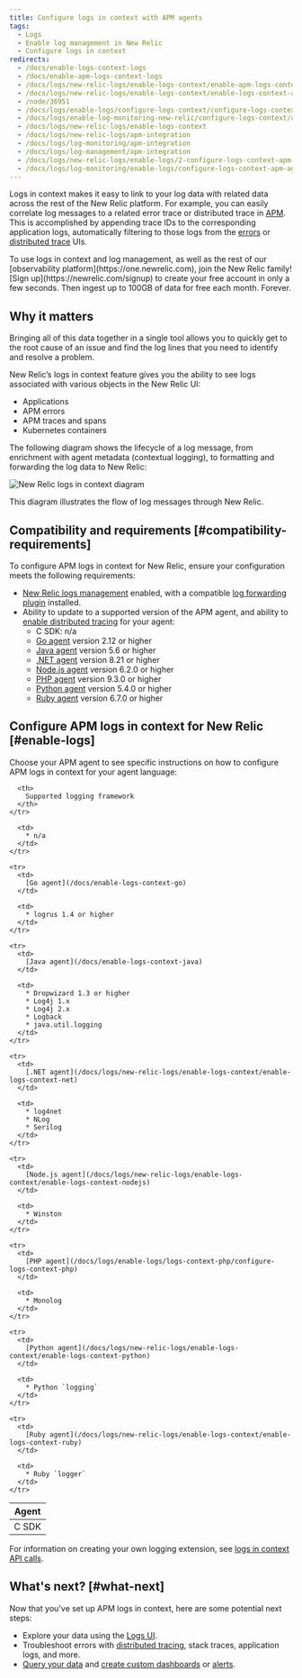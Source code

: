 ```yaml
---
title: Configure logs in context with APM agents
tags:
  - Logs
  - Enable log management in New Relic
  - Configure logs in context
redirects:
  - /docs/enable-logs-context-logs
  - /docs/enable-apm-logs-context-logs
  - /docs/logs/new-relic-logs/enable-logs-context/enable-apm-logs-context-logs
  - /docs/logs/new-relic-logs/enable-logs-context/enable-logs-context-apm-agents
  - /node/36951
  - /docs/logs/enable-logs/configure-logs-context/configure-logs-context-apm-agents
  - /docs/logs/enable-log-monitoring-new-relic/configure-logs-context/configure-logs-context-apm-agents
  - /docs/logs/new-relic-logs/enable-logs-context
  - /docs/logs/new-relic-logs/apm-integration
  - /docs/logs/log-monitoring/apm-integration
  - /docs/logs/log-management/apm-integration
  - /docs/logs/new-relic-logs/enable-logs/2-configure-logs-context-apm-agents
  - /docs/logs/log-monitoring/enable-logs/configure-logs-context-apm-agents
---
```


Logs in context makes it easy to link to your log data with related data across the rest of the New Relic platform. For example, you can easily correlate log messages to a related error trace or distributed trace in [APM](/docs/apm/applications-menu/monitoring/apm-overview-page-view-transaction-apdex-usage-data). This is accomplished by appending trace IDs to the corresponding application logs, automatically filtering to those logs from the [errors](/docs/apm/applications-menu/error-analytics/error-analytics-explore-events-behind-errors) or [distributed trace](/docs/apm/distributed-tracing/ui-data/understand-use-distributed-tracing-data) UIs.

<Callout variant="tip">
  To use logs in context and log management, as well as the rest of our [observability platform](https://one.newrelic.com), join the New Relic family! [Sign up](https://newrelic.com/signup) to create your free account in only a few seconds. Then ingest up to 100GB of data for free each month. Forever.
</Callout>

## Why it matters

Bringing all of this data together in a single tool allows you to quickly get to the root cause of an issue and find the log lines that you need to identify and resolve a problem.

New Relic’s logs in context feature gives you the ability to see logs associated with various objects in the New Relic UI:

* Applications
* APM errors
* APM traces and spans
* Kubernetes containers

The following diagram shows the lifecycle of a log message, from enrichment with agent metadata (contextual logging), to formatting and forwarding the log data to New Relic:

![New Relic logs in context diagram](./images/new-relic-logs-in-context-diagram.jpg "new-relic-logs-in-context-diagram.jpg")

<figcaption>
  This diagram illustrates the flow of log messages through New Relic.
</figcaption>

## Compatibility and requirements [#compatibility-requirements]

To configure APM logs in context for New Relic, ensure your configuration meets the following requirements:

* [New Relic logs management](/docs/introduction-new-relic-logs) enabled, with a compatible [log forwarding plugin](/docs/logs/enable-logs/enable-logs/enable-new-relic-logs#enable-logs) installed.
* Ability to update to a supported version of the APM agent, and ability to [enable distributed tracing](https://docs.newrelic.com/docs/understand-dependencies/distributed-tracing/enable-configure/enable-distributed-tracing) for your agent:
  * C SDK: n/a
  * [Go agent](/docs/agents/go-agent/get-started/go-agent-compatibility-requirements) version 2.12 or higher
  * [Java agent](/docs/agents/java-agent/getting-started/introduction-new-relic-java) version 5.6 or higher
  * [.NET agent](/docs/agents/net-agent/getting-started/introduction-new-relic-net) version 8.21 or higher
  * [Node.js agent](/docs/agents/nodejs-agent/getting-started/introduction-new-relic-nodejs) version 6.2.0 or higher
  * [PHP agent](/docs/agents/php-agent/getting-started/introduction-new-relic-php) version 9.3.0 or higher
  * [Python agent](/docs/agents/python-agent/getting-started/introduction-new-relic-python) version 5.4.0 or higher
  * [Ruby agent](/docs/agents/ruby-agent/getting-started/introduction-new-relic-ruby) version 6.7.0 or higher

## Configure APM logs in context for New Relic [#enable-logs]

Choose your APM agent to see specific instructions on how to configure APM logs in context for your agent language:

<table>
  <thead>
    <tr>
      <th style={{ width: "200px" }}>
        Agent
      </th>

      <th>
        Supported logging framework
      </th>
    </tr>
  </thead>

  <tbody>
    <tr>
      <td>
        C SDK
      </td>

      <td>
        * n/a
      </td>
    </tr>

    <tr>
      <td>
        [Go agent](/docs/enable-logs-context-go)
      </td>

      <td>
        * logrus 1.4 or higher
      </td>
    </tr>

    <tr>
      <td>
        [Java agent](/docs/enable-logs-context-java)
      </td>

      <td>
        * Dropwizard 1.3 or higher
        * Log4j 1.x
        * Log4j 2.x
        * Logback
        * java.util.logging
      </td>
    </tr>

    <tr>
      <td>
        [.NET agent](/docs/logs/new-relic-logs/enable-logs-context/enable-logs-context-net)
      </td>

      <td>
        * log4net
        * NLog
        * Serilog
      </td>
    </tr>

    <tr>
      <td>
        [Node.js agent](/docs/logs/new-relic-logs/enable-logs-context/enable-logs-context-nodejs)
      </td>

      <td>
        * Winston
      </td>
    </tr>

    <tr>
      <td>
        [PHP agent](/docs/logs/enable-logs/logs-context-php/configure-logs-context-php)
      </td>

      <td>
        * Monolog
      </td>
    </tr>

    <tr>
      <td>
        [Python agent](/docs/logs/new-relic-logs/enable-logs-context/enable-logs-context-python)
      </td>

      <td>
        * Python `logging`
      </td>
    </tr>

    <tr>
      <td>
        [Ruby agent](/docs/logs/new-relic-logs/enable-logs-context/enable-logs-context-ruby)
      </td>

      <td>
        * Ruby `logger`
      </td>
    </tr>
  </tbody>
</table>

For information on creating your own logging extension, see [logs in context API calls](/docs/logs/new-relic-logs/apm-integration/apm-agent-apis-manual-logs-context-instrumentation).

## What's next? [#what-next]

Now that you've set up APM logs in context, here are some potential next steps:

* Explore your data using the [Logs UI](/docs/explore-your-data-new-relic-logs-ui).
* Troubleshoot errors with [distributed tracing](/docs/understand-dependencies/distributed-tracing/get-started/introduction-distributed-tracing), stack traces, application logs, and more.
* [Query your data](/docs/using-new-relic/data/understand-data/query-new-relic-data) and [create custom dashboards](/docs/dashboards/new-relic-one-dashboards/get-started/introduction-new-relic-one-dashboards) or [alerts](/docs/alerts/new-relic-alerts/configuring-alert-policies/create-edit-or-find-alert-policy).
